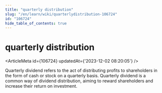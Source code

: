 ```yaml
---
title: "quarterly distribution"
slug: "/en/learn/wiki/quarterlydistribution-106724"
id: "106724"
hide_table_of_contents: true
---
```



# quarterly distribution

<ArticleMeta id={106724} updatedAt={'2023-12-02 08:20:05'} />
<div className='border-solid border-b border-t-0 my-4 border-[var(--ifm-color-gray-300)]' />

Quarterly dividend refers to the act of distributing profits to shareholders in the form of cash or stock on a quarterly basis. Quarterly dividend is a common way of dividend distribution, aiming to reward shareholders and increase their return on investment.
